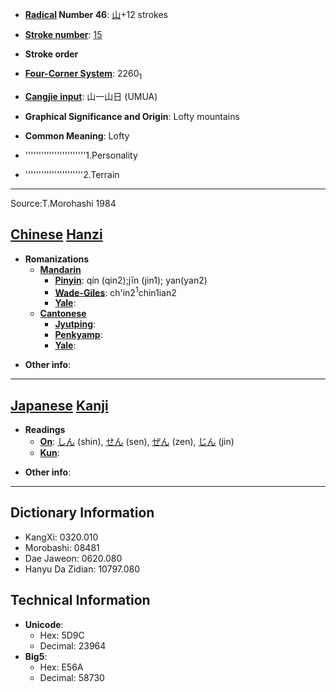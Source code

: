 * '''[[Wiktionary:Chinese radical index| Radical]] Number 46''': [[Wiktionary:Chinese radical index 山|山]]+12 strokes

* '''[[Wiktionary:Chinese total strokes index|Stroke number]]''': [[Wiktionary:Chinese total strokes index 15|15]]

* '''Stroke order'''

* '''[[Wiktionary:Chinese four corner index|Four-Corner System]]''': 2260<sub>1</sub>

* '''[[Wiktionary:Chinese Cangjie index|Cangjie input]]''': 山一山日 (UMUA)

* '''Graphical Significance and Origin''': Lofty mountains

* '''Common Meaning''': Lofty

*'''''''''''''''''''''''1.Personality

* ''''''''''''''''''''''2.Terrain
----
Source:T.Morohashi 1984

== [[Chinese]] [[Hanzi]] ==

* '''Romanizations'''
** '''[[Mandarin]]'''
*** '''[[Pinyin]]''': qín (qin2);jīn (jin1); yan(yan2)
*** '''[[Wade-Giles]]''': ch'in2<sup>1</sup>chin1</sup>ian2
*** '''[[Yale]]''': 
** '''[[Cantonese]]'''
*** '''[[Jyutping]]''':
*** '''[[Penkyamp]]''': 
*** '''[[Yale]]''': 

* '''Other info''': 

----

== [[Japanese]] [[Kanji]] ==

* '''Readings'''
** '''[[On]]''': [[しん]] (shin), [[せん]] (sen), [[ぜん]] (zen), [[じん]] (jin)
** '''[[Kun]]''': 

* '''Other info''':  

----

== Dictionary Information ==

* KangXi: 0320.010
* Morobashi: 08481
* Dae Jaweon: 0620.080
* Hanyu Da Zidian: 10797.080

== Technical Information ==

* '''Unicode''':
** Hex: 5D9C
** Decimal: 23964
* '''Big5''':
** Hex: E56A
** Decimal: 58730